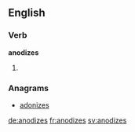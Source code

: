 ==English==

===Verb===
'''anodizes'''

# {{third-person singular of|anodize}}

===Anagrams===
* [[adonizes#English|adonizes]]

[[de:anodizes]]
[[fr:anodizes]]
[[sv:anodizes]]